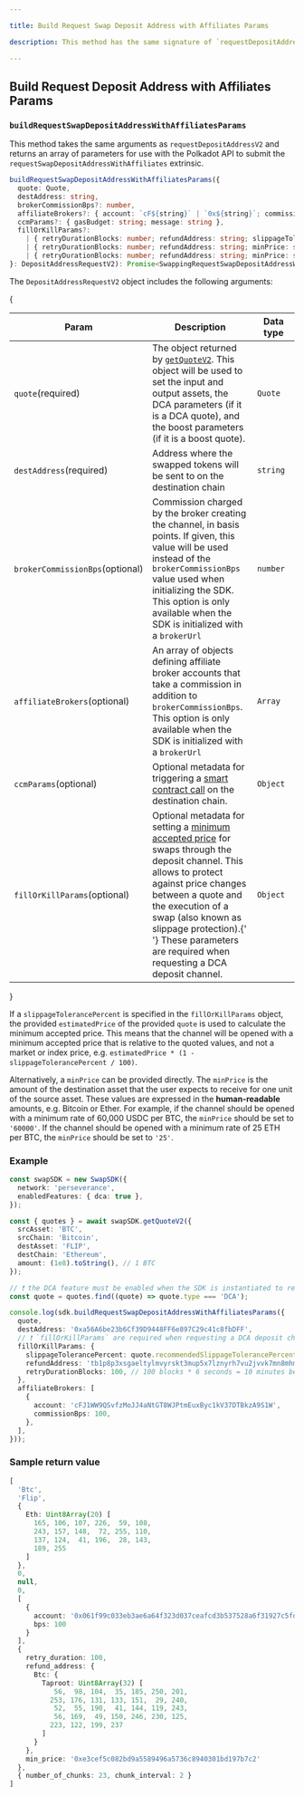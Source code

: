 ```yaml
---

title: Build Request Swap Deposit Address with Affiliates Params

description: This method has the same signature of `requestDepositAddressV2`, but it returns an array of parameters to be passed to the Polkadot API to open a deposit channel.

---
```


## Build Request Deposit Address with Affiliates Params

### `buildRequestSwapDepositAddressWithAffiliatesParams`

This method takes the same arguments as `requestDepositAddressV2` and returns an
array of parameters for use with the Polkadot API to submit the
`requestSwapDepositAddressWithAffiliates` extrinsic.

```typescript copy
buildRequestSwapDepositAddressWithAffiliatesParams({
  quote: Quote,
  destAddress: string,
  brokerCommissionBps?: number,
  affiliateBrokers?: { account: `cF${string}` | `0x${string}`; commissionBps: number }[],
  ccmParams?: { gasBudget: string; message: string },
  fillOrKillParams?:
    | { retryDurationBlocks: number; refundAddress: string; slippageTolerancePercent: string | number }
    | { retryDurationBlocks: number; refundAddress: string; minPrice: string },
    | { retryDurationBlocks: number; refundAddress: string; minPrice: string },
}: DepositAddressRequestV2): Promise<SwappingRequestSwapDepositAddressWithAffiliates>
```

The `DepositAddressRequestV2` object includes the following arguments:

{
<table>
  <thead>
    <tr>
      <th width="223">Param</th>
      <th width="371">Description</th>
      <th width="244.33333333333331">Data type</th>
    </tr>
  </thead>
  <tbody>
    <tr>
      <td>
        <code>quote</code><span class="param-required-label">(required)</span>
      </td>
      <td>
        The object returned by <a href="/swapping/integrations/javascript-sdk/get-quote/v2"><code>getQuoteV2</code></a>.
        This object will be used to set the input and output assets, the DCA parameters (if it is a DCA quote),
        and the boost parameters (if it is a boost quote).
      </td>
      <td><code>Quote</code></td>
    </tr>
    <tr>
      <td>
        <code>destAddress</code><span class="param-required-label">(required)</span>
      </td>
      <td>
        Address where the swapped tokens will be sent to on the destination
        chain
      </td>
      <td><code>string</code></td>
    </tr>
    <tr>
        <td><code>brokerCommissionBps</code><span class="param-optional-label">(optional)</span></td>
        <td>
            Commission charged by the broker creating the channel, in basis points.
            If given, this value will be used instead of the <code>brokerCommissionBps</code> value
            used when initializing the SDK.
            This option is only available when the SDK is initialized with a <code>brokerUrl</code>
        </td>
        <td><code>number</code></td>
    </tr>
    <tr>
        <td><code>affiliateBrokers</code><span class="param-optional-label">(optional)</span></td>
        <td>
            An array of objects defining affiliate broker accounts that take a commission
            in addition to <code>brokerCommissionBps</code>.
            This option is only available when the SDK is initialized with a <code>brokerUrl</code>
        </td>
        <td><code>Array</code></td>
    </tr>
    <tr>
      <td>
        <code>ccmParams</code><span class="param-optional-label">(optional)</span>
      </td>
      <td>
        Optional metadata for triggering a <a href="/swapping/integrations/advanced/cross-chain-messaging/cross-chain-messaging">smart contract call</a> on the
        destination chain.
      </td>
      <td><code>Object</code></td>
    </tr>
    <tr>
      <td>
        <code>fillOrKillParams</code><span class="param-optional-label">(optional)</span>
      </td>
      <td>
        Optional metadata for setting a <a href="/swapping/swapping-basics#minimum-accepted-price-slippage-protection">minimum accepted price</a> for swaps through the deposit channel. This allows to
        protect against price changes between a quote and the execution of a swap (also known as slippage protection).{' '}
        <span class="text-white font-bold">These parameters are required when requesting a DCA deposit channel.</span>
      </td>
      <td><code>Object</code></td>
    </tr>
  </tbody>
</table>
}

If a `slippageTolerancePercent` is specified in the `fillOrKillParams` object,
the provided `estimatedPrice` of the provided `quote` is used to calculate the
minimum accepted price. This means that the channel will be opened with a
minimum accepted price that is relative to the quoted values, and not a market
or index price, e.g. `estimatedPrice * (1 - slippageTolerancePercent / 100)`.

Alternatively, a `minPrice` can be provided directly. The `minPrice` is the
amount of the destination asset that the user expects to receive for one unit of
the source asset. These values are expressed in the **human-readable** amounts,
e.g. Bitcoin or Ether. For example, if the channel should be opened with a
minimum rate of 60,000 USDC per BTC, the `minPrice` should be set to `'60000'`.
If the channel should be opened with a minimum rate of 25 ETH per BTC, the
`minPrice` should be set to `'25'`.

### Example

```ts
const swapSDK = new SwapSDK({
  network: 'perseverance',
  enabledFeatures: { dca: true },
});

const { quotes } = await swapSDK.getQuoteV2({
  srcAsset: 'BTC',
  srcChain: 'Bitcoin',
  destAsset: 'FLIP',
  destChain: 'Ethereum',
  amount: (1e8).toString(), // 1 BTC
});

// ❗ the DCA feature must be enabled when the SDK is instantiated to receive DCA quotes ❗
const quote = quotes.find((quote) => quote.type === 'DCA');

console.log(sdk.buildRequestSwapDepositAddressWithAffiliatesParams({
  quote,
  destAddress: '0xa56A6be23b6Cf39D9448FF6e897C29c41c8fbDFF',
  // ❗ `fillOrKillParams` are required when requesting a DCA deposit channel ❗
  fillOrKillParams: {
    slippageTolerancePercent: quote.recommendedSlippageTolerancePercent, // use recommended slippage tolerance from quote
    refundAddress: 'tb1p8p3xsgaeltylmvyrskt3mup5x7lznyrh7vu2jvvk7mn8mhm6clksl5k0sm', // address to which assets are refunded
    retryDurationBlocks: 100, // 100 blocks * 6 seconds = 10 minutes before deposits are refunded
  },
  affiliateBrokers: [
    {
      account: 'cFJ1WW9QSvfzMoJJ4aNtGT8WJPtmEuxByc1kV37DTBkzA9S1W',
      commissionBps: 100,
    },
  ],
}));
```

### Sample return value

```ts
[
  'Btc',
  'Flip',
  {
    Eth: Uint8Array(20) [
      165, 106, 107, 226,  59, 108,
      243, 157, 148,  72, 255, 110,
      137, 124,  41, 196,  28, 143,
      189, 255
    ]
  },
  0,
  null,
  0,
  [
    {
      account: '0x061f99c033eb3ae6a64f323d037ceafcd3b537528a6f31927c5fd56e4625e532',
      bps: 100
    }
  ],
  {
    retry_duration: 100,
    refund_address: {
      Btc: {
        Taproot: Uint8Array(32) [
           56,  98, 104,  35, 185, 250, 201,
          253, 176, 131, 133, 151,  29, 240,
           52,  55, 190,  41, 144, 119, 243,
           56, 169,  49, 150, 246, 230, 125,
          223, 122, 199, 237
        ]
      }
    },
    min_price: '0xe3cef5c082bd9a5589496a5736c8940301bd197b7c2'
  },
  { number_of_chunks: 23, chunk_interval: 2 }
]
```
